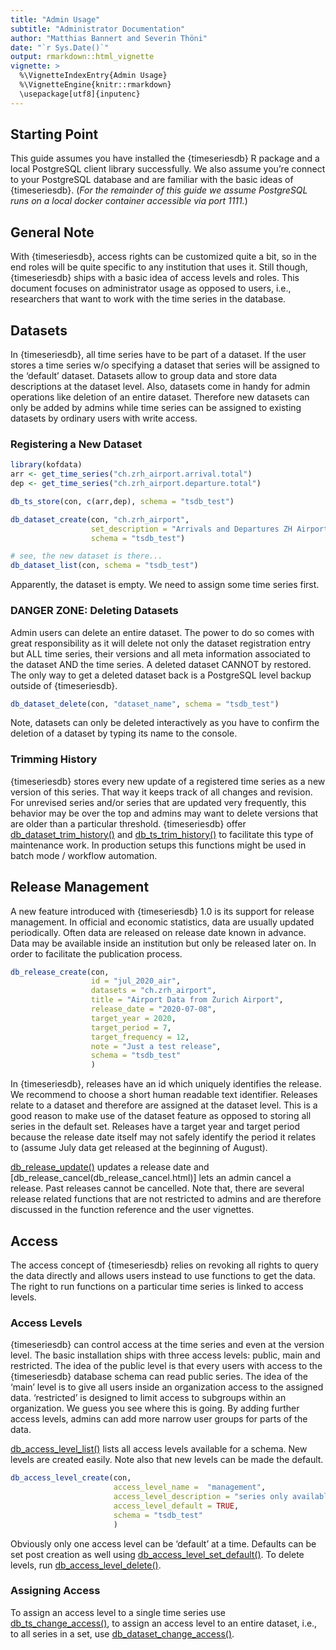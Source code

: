 ```yaml
---
title: "Admin Usage"
subtitle: "Administrator Documentation"
author: "Matthias Bannert and Severin Thöni"
date: "`r Sys.Date()`"
output: rmarkdown::html_vignette
vignette: >
  %\VignetteIndexEntry{Admin Usage}
  %\VignetteEngine{knitr::rmarkdown}
  \usepackage[utf8]{inputenc}
---
```


## Starting Point

This guide assumes you have installed the {timeseriesdb} R package and a local PostgreSQL client library successfully. We also assume you're connect to your PostgreSQL database and are familiar with the basic ideas of {timeseriesdb}. (*For the remainder of this guide we assume PostgreSQL runs on a local docker container accessible via port 1111.*)

## General Note

With {timeseriesdb}, access rights can be customized quite a bit, so in the end 
roles will be quite specific to any institution that uses it. Still though, {timeseriesdb}
ships with a basic idea of access levels and roles. This document focuses on 
administrator usage as opposed to users, i.e., researchers that want to work
with the time series in the database. 


## Datasets

In {timeseriesdb}, all time series have to be part of a dataset. If the user 
stores a time series w/o specifying a dataset that series will be assigned to the 'default'
dataset. Datasets allow to group data and store data descriptions at the 
dataset level. Also, datasets come in handy for admin operations like 
deletion of an entire dataset. Therefore new datasets can only be added by admins while
time series can be assigned to existing datasets by ordinary users with write access.

### Registering a New Dataset

```r
library(kofdata)
arr <- get_time_series("ch.zrh_airport.arrival.total")
dep <- get_time_series("ch.zrh_airport.departure.total")

db_ts_store(con, c(arr,dep), schema = "tsdb_test")

db_dataset_create(con, "ch.zrh_airport",
                  set_description = "Arrivals and Departures ZH Airport",
                  schema = "tsdb_test")

# see, the new dataset is there... 
db_dataset_list(con, schema = "tsdb_test")

```

Apparently, the dataset is empty. We need to assign some time series first.



### DANGER ZONE: Deleting Datasets

Admin users can delete an entire dataset. The power to do so comes with 
great responsibility as it will delete not only the dataset registration entry
but ALL time series, their versions and all meta information associated to the
dataset AND the time series. A deleted dataset CANNOT by restored. The only way
to get a deleted dataset back is a PostgreSQL level backup outside of {timeseriesdb}.

```r
db_dataset_delete(con, "dataset_name", schema = "tsdb_test")
```

Note, datasets can only be deleted interactively as you have to confirm the 
deletion of a dataset by typing its name to the console. 


### Trimming History

{timeseriesdb} stores every new update of a registered time series as a new version of this series. 
That way it keeps track of all changes and revision. For unrevised series and/or series that are updated very frequently, this behavior may be over the top and admins may want to delete versions that are older than 
a particular threshold. {timeseriesdb} offer [db_dataset_trim_history()](../reference/db_dataset_trim_history.html) and [db_ts_trim_history()](../reference/db_ts_trim_history.html) to facilitate this type of maintenance work. In production setups this functions might be used in batch mode / workflow automation. 


## Release Management

A new feature introduced with {timeseriesdb} 1.0 is its support for release management. 
In official and economic statistics, data are usually updated periodically. Often 
data are released on release date known in advance. Data may be available inside an institution but 
only be released later on. In order to facilitate the publication process. 

```r
db_release_create(con,
                  id = "jul_2020_air",
                  datasets = "ch.zrh_airport",
                  title = "Airport Data from Zurich Airport",
                  release_date = "2020-07-08",
                  target_year = 2020,
                  target_period = 7,
                  target_frequency = 12,
                  note = "Just a test release",
                  schema = "tsdb_test"
                  )
```

In {timeseriesdb}, releases have an id which uniquely identifies the release.
We recommend to choose a short human readable text identifier. Releases relate to a dataset and therefore are assigned at the dataset level. This is a good reason to make use of the dataset feature as opposed to storing all series in the default set. Releases have a target year and target period because the release date itself may not safely identify the period it relates to (assume July data get released at the beginning of August). 

[db_release_update()](../reference/db_release_update.html) updates a release date and [db_release_cancel(db_release_cancel.html)] lets an admin 
cancel a release. Past releases cannot be cancelled. Note that, there are several 
release related functions that are not restricted to admins and are therefore 
discussed in the function reference and the user vignettes. 


## Access 

The access concept of {timeseriesdb} relies on revoking all rights to query the
data directly and allows users instead to use functions to get the data. 
The right to run functions on a particular time series is linked to access levels. 

### Access Levels

{timeseriesdb} can control access at the time series and even at the version level. 
The basic installation ships with three access levels: public, main and restricted. 
The idea of the public level is that every users with access to the {timeseriesdb}
database schema can read public series. The idea of the 'main' level is to give 
all users inside an organization access to the assigned data. 'restricted' is
designed to limit access to subgroups within an organization. We guess you see 
where this is going. By adding further access levels, admins can add more narrow
user groups for parts of the data.

[db_access_level_list()](../reference/db_access_level_list.html) lists all access levels available for a schema. 
New levels are created easily. Note also that new levels can be made the default.

```r
db_access_level_create(con, 
                       access_level_name =  "management",
                       access_level_description = "series only available",
                       access_level_default = TRUE,
                       schema = "tsdb_test"
                       )
```

Obviously only one access level can be 'default' at a time. Defaults can be
set post creation as well using [db_access_level_set_default()](../reference/db_access_level_set_default.html). To delete levels, 
run [db_access_level_delete()](../reference/db_access_level_delete.html).

### Assigning Access

To assign an access level to a single time series use [db_ts_change_access()](../reference/db_ts_change_access.html), 
to assign an access level to an entire dataset, i.e., to all series in a set, use
[db_dataset_change_access()](../reference/db_dataset_change_access.html).









